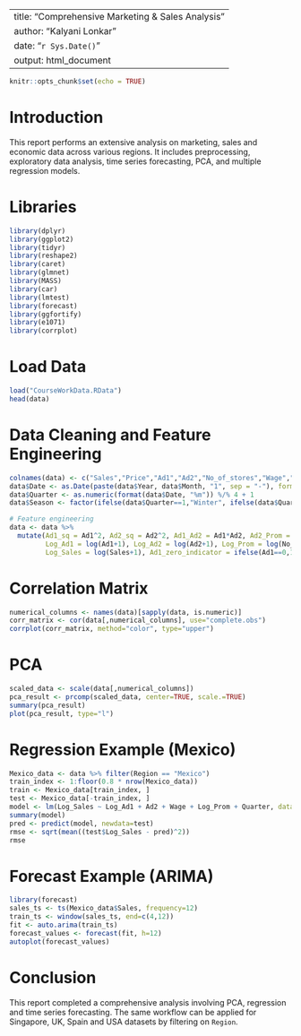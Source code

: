 
---
title: "Comprehensive Marketing & Sales Analysis"
author: "Kalyani Lonkar"
date: "`r Sys.Date()`"
output: html_document
---

```r
knitr::opts_chunk$set(echo = TRUE)
```

# Introduction
This report performs an extensive analysis on marketing, sales and economic data across various regions. It includes preprocessing, exploratory data analysis, time series forecasting, PCA, and multiple regression models.

# Libraries
```r
library(dplyr)
library(ggplot2)
library(tidyr)
library(reshape2)
library(caret)
library(glmnet)
library(MASS)
library(car)
library(lmtest)
library(forecast)
library(ggfortify)
library(e1071)
library(corrplot)
```

# Load Data
```r
load("CourseWorkData.RData")
head(data)
```

# Data Cleaning and Feature Engineering
```r
colnames(data) <- c("Sales","Price","Ad1","Ad2","No_of_stores","Wage","Time","Product","Region","Month","Year")
data$Date <- as.Date(paste(data$Year, data$Month, "1", sep = "-"), format = "%Y-%b-%d")
data$Quarter <- as.numeric(format(data$Date, "%m")) %/% 4 + 1
data$Season <- factor(ifelse(data$Quarter==1,"Winter", ifelse(data$Quarter==2,"Spring", ifelse(data$Quarter==3,"Summer","Autumn"))))

# Feature engineering
data <- data %>%
  mutate(Ad1_sq = Ad1^2, Ad2_sq = Ad2^2, Ad1_Ad2 = Ad1*Ad2, Ad2_Prom = Ad2*No_of_stores,
         Log_Ad1 = log(Ad1+1), Log_Ad2 = log(Ad2+1), Log_Prom = log(No_of_stores+1), 
         Log_Sales = log(Sales+1), Ad1_zero_indicator = ifelse(Ad1==0,1,0))
```

# Correlation Matrix
```r
numerical_columns <- names(data)[sapply(data, is.numeric)]
corr_matrix <- cor(data[,numerical_columns], use="complete.obs")
corrplot(corr_matrix, method="color", type="upper")
```

# PCA
```r
scaled_data <- scale(data[,numerical_columns])
pca_result <- prcomp(scaled_data, center=TRUE, scale.=TRUE)
summary(pca_result)
plot(pca_result, type="l")
```

# Regression Example (Mexico)
```r
Mexico_data <- data %>% filter(Region == "Mexico")
train_index <- 1:floor(0.8 * nrow(Mexico_data))
train <- Mexico_data[train_index, ]
test <- Mexico_data[-train_index, ]
model <- lm(Log_Sales ~ Log_Ad1 + Ad2 + Wage + Log_Prom + Quarter, data=train)
summary(model)
pred <- predict(model, newdata=test)
rmse <- sqrt(mean((test$Log_Sales - pred)^2))
rmse
```

# Forecast Example (ARIMA)
```r
library(forecast)
sales_ts <- ts(Mexico_data$Sales, frequency=12)
train_ts <- window(sales_ts, end=c(4,12))
fit <- auto.arima(train_ts)
forecast_values <- forecast(fit, h=12)
autoplot(forecast_values)
```

# Conclusion
This report completed a comprehensive analysis involving PCA, regression and time series forecasting. The same workflow can be applied for Singapore, UK, Spain and USA datasets by filtering on `Region`.

